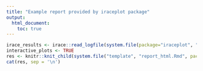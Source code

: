 ```yaml
---
title: "Example report provided by iraceplot package"
output: 
  html_document:
    toc: true
---
```


```r
irace_results <- irace::read_logfile(system.file(package="iraceplot", "exdata", "guide-example.Rdata", mustWork = TRUE))
interactive_plots <- TRUE
res <- knitr::knit_child(system.file("template", "report_html.Rmd", package="iraceplot"), quiet = TRUE)
cat(res, sep = '\n')
```

